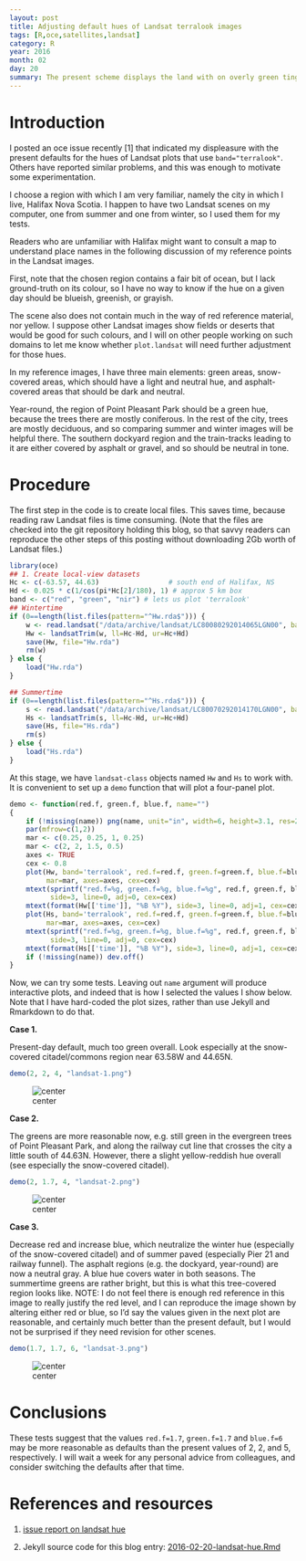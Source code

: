```yaml
---
layout: post
title: Adjusting default hues of Landsat terralook images
tags: [R,oce,satellites,landsat]
category: R
year: 2016
month: 02
day: 20
summary: The present scheme displays the land with on overly green tinge.
---
```


# Introduction

I posted an oce issue recently [1] that indicated my displeasure with the
present defaults for the hues of Landsat plots that use `band="terralook"`.
Others have reported similar problems, and this was enough to motivate some
experimentation.

I choose a region with which I am very familiar, namely the city in which I
live, Halifax Nova Scotia. I happen to have two Landsat scenes on my computer,
one from summer and one from winter, so I used them for my tests.

Readers who are unfamiliar with Halifax might want to consult a map to
understand place names in the following discussion of my reference points in
the Landsat images.

First, note that the chosen region contains a fair bit of ocean, but I lack
ground-truth on its colour, so I have no way to know if the hue on a given day
should be blueish, greenish, or grayish.

The scene also does not contain much in the way of red reference material, nor
yellow. I suppose other Landsat images show fields or deserts that would be
good for such colours, and I will on other people working on such domains to
let me know whether `plot.landsat` will need further adjustment for those hues.

In my reference images, I have three main elements: green areas, snow-covered
areas, which should have a light and neutral hue, and asphalt-covered areas
that should be dark and neutral.

Year-round, the region of Point Pleasant Park should be a green hue, because
the trees there are mostly coniferous. In the rest of the city, trees are
mostly deciduous, and so comparing summer and winter images will be helpful
there. The southern dockyard region and the train-tracks leading to it are
either covered by asphalt or gravel, and so should be neutral in tone.

# Procedure

The first step in the code is to create local files. This saves time, because
reading raw Landsat files is time consuming. (Note that the files are checked
into the git repository holding this blog, so that savvy readers can reproduce
the other steps of this posting without downloading 2Gb worth of Landsat
files.)

```r
library(oce)
## 1. Create local-view datasets
Hc <- c(-63.57, 44.63)                 # south end of Halifax, NS
Hd <- 0.025 * c(1/cos(pi*Hc[2]/180), 1) # approx 5 km box
band <- c("red", "green", "nir") # lets us plot 'terralook'
## Wintertime
if (0==length(list.files(pattern="^Hw.rda$"))) {
    w <- read.landsat("/data/archive/landsat/LC80080292014065LGN00", band=band)
    Hw <- landsatTrim(w, ll=Hc-Hd, ur=Hc+Hd)
    save(Hw, file="Hw.rda")
    rm(w)
} else {
    load("Hw.rda")
}

## Summertime
if (0==length(list.files(pattern="^Hs.rda$"))) {
    s <- read.landsat("/data/archive/landsat/LC80070292014170LGN00", band=band)
    Hs <- landsatTrim(s, ll=Hc-Hd, ur=Hc+Hd)
    save(Hs, file="Hs.rda")
    rm(s)
} else {
    load("Hs.rda")
}
```

At this stage, we have `landsat-class` objects named `Hw` and `Hs` to work
with. It is convenient to set up a `demo` function that will plot a four-panel
plot.
```r
demo <- function(red.f, green.f, blue.f, name="")
{
    if (!missing(name)) png(name, unit="in", width=6, height=3.1, res=200)
    par(mfrow=c(1,2))
    mar <- c(0.25, 0.25, 1, 0.25)
    mar <- c(2, 2, 1.5, 0.5)
    axes <- TRUE
    cex <- 0.8
    plot(Hw, band='terralook', red.f=red.f, green.f=green.f, blue.f=blue.f,
         mar=mar, axes=axes, cex=cex)
    mtext(sprintf("red.f=%g, green.f=%g, blue.f=%g", red.f, green.f, blue.f),
          side=3, line=0, adj=0, cex=cex)
    mtext(format(Hw[['time']], "%B %Y"), side=3, line=0, adj=1, cex=cex)
    plot(Hs, band='terralook', red.f=red.f, green.f=green.f, blue.f=blue.f,
         mar=mar, axes=axes, cex=cex)
    mtext(sprintf("red.f=%g, green.f=%g, blue.f=%g", red.f, green.f, blue.f),
          side=3, line=0, adj=0, cex=cex)
    mtext(format(Hs[['time']], "%B %Y"), side=3, line=0, adj=1, cex=cex)
    if (!missing(name)) dev.off()
}
```

Now, we can try some tests. Leaving out `name` argument will produce
interactive plots, and indeed that is how I selected the values I show below.
Note that I have hard-coded the plot sizes, rather than use Jekyll and
Rmarkdown to do that.

**Case 1.**

Present-day default, much too green overall. Look especially at the
snow-covered citadel/commons region near 63.58W and 44.65N.

```r
demo(2, 2, 4, "landsat-1.png")
```
![center](http://dankelley.github.io/figs/2016-02-20-landsat-1.png) 

**Case 2.**

The greens are more reasonable now, e.g. still green in the evergreen trees of
Point Pleasant Park, and along the railway cut line that crosses the city a
little south of 44.63N. However, there a slight yellow-reddish hue overall (see
especially the snow-covered citadel).

```r
demo(2, 1.7, 4, "landsat-2.png")
```
![center](http://dankelley.github.io/figs/2016-02-20-landsat-2.png) 

**Case 3.**

Decrease red and increase blue, which neutralize the winter hue (especially of
the snow-covered citadel) and of summer paved (especially Pier 21 and railway
funnel).  The asphalt regions (e.g. the dockyard, year-round) are now a neutral
gray.  A blue hue covers water in both seasons. The summertime greens are
rather bright, but this is what this tree-covered region looks like. NOTE: I do
not feel there is enough red reference in this image to really justify the red
level, and I can reproduce the image shown by altering either red or blue, so
I'd say the values given in the next plot are reasonable, and certainly much
better than the present default, but I would not be surprised if they need
revision for other scenes.

```r
demo(1.7, 1.7, 6, "landsat-3.png")
```
![center](http://dankelley.github.io/figs/2016-02-20-landsat-3.png) 

# Conclusions

These tests suggest that the values `red.f=1.7`, `green.f=1.7` and `blue.f=6`
may be more reasonable as defaults than the present values of 2, 2, and 5,
respectively.  I will wait a week for any personal advice from colleagues, and
consider switching the defaults after that time.

# References and resources

1. [issue report on landsat hue](https://github.com/dankelley/oce/issues/874)

2. Jekyll source code for this blog entry: [2016-02-20-landsat-hue.Rmd](https://raw.github.com/dankelley/dankelley.github.io/master/assets/2016-02-20-landsat-hue.Rmd)
